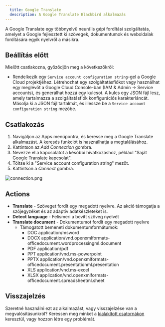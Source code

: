 ```yaml
---
  title: Google Translate
  description: A Google Translate Blackbird alkalmazás
---
```


<LinkCard title="Megtekintés a Githubon" target="_blank" href="https://github.com/bb-io/GoogleTranslate" icon="github" />

A Google Translate egy többnyelvű neurális gépi fordítási szolgáltatás, amelyet a Google fejlesztett ki szövegek, dokumentumok és weboldalak fordítására egyik nyelvről a másikra.

## Beállítás előtt

Mielőtt csatlakozna, győződjön meg a következőkről:

- Rendelkezik egy `Service account configuration string`-gel a Google Cloud projektjéhez. Létrehozhat egy szolgáltatásfiókot vagy használhat egy meglévőt a Google Cloud Console-ban (IAM & Admin -> Service accounts), és generálhat hozzá egy kulcsot. A kulcs egy JSON fájl lesz, amely tartalmazza a szolgáltatásfiók konfigurációs karakterláncát. Másolja ki a JSON fájl tartalmát, és illessze be a `Service account configuration string` mezőbe.

## Csatlakozás

1. Navigáljon az Apps menüpontra, és keresse meg a Google Translate alkalmazást. A keresés funkciót is használhatja a megtalálásához.
2. Kattintson az _Add Connection_ gombra.
3. Nevezze el a kapcsolatot a későbbi hivatkozáshoz, például "Saját Google Translate kapcsolat".
4. Töltse ki a "Service account configuration string" mezőt.
5. Kattintson a _Connect_ gombra.

![connection.png](https://raw.githubusercontent.com/bb-io/GoogleTranslate/main//image/README/Connection.png)

## Actions 

- **Translate** - Szöveget fordít egy megadott nyelvre. Az akció támogatja a szójegyzéket és az adaptív adatkészleteket is.
- **Detect language** - Felismeri a bevitt szöveg nyelvét
- **Translate document** - Dokumentumot fordít egy megadott nyelvre
  - Támogatott bemeneti dokumentumformátumok:
    - DOC application/msword
    - DOCX application/vnd.openxmlformats-officedocument.wordprocessingml.document
    - PDF application/pdf
    - PPT application/vnd.ms-powerpoint
    - PPTX application/vnd.openxmlformats-officedocument.presentationml.presentation
    - XLS application/vnd.ms-excel
    - XLSX application/vnd.openxmlformats-officedocument.spreadsheetml.sheet

## Visszajelzés

Szeretné használni ezt az alkalmazást, vagy visszajelzése van a megvalósításunkról? Keressen meg minket a [kialakított csatornákon](https://www.blackbird.io/) keresztül, vagy hozzon létre egy problémát.